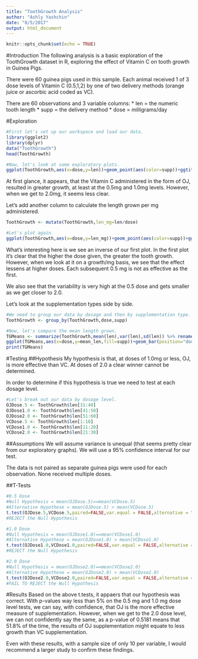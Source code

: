 ```yaml
---
title: "ToothGrowth Analysis"
author: "Ashly Yashchin"
date: "8/5/2017"
output: html_document
---
```


```r
knitr::opts_chunk$set(echo = TRUE)
```

#Introduction
The following analysis is a basic exploration of the ToothGrowth dataset in R, exploring the effect of Vitamin C on tooth growth in Guinea Pigs.

There were 60 guinea pigs used in this sample. Each animal received 1 of 3 dose levels of Vitamin C (0.5,1,2) by one of two delivery methods (orange juice or ascorbic acid coded as VC).

There are 60 observations and 3 variable columns: 
* len = the numeric tooth length
* supp = the delivery method
* dose = milligrams/day

#Exploration
```r
#First let's set up our workspace and load our data.
library(ggplot2)
library(dplyr)
data("ToothGrowth")
head(ToothGrowth)

#Now, let's look at some exploratory plots.
ggplot(ToothGrowth,aes(x=dose,y=len))+geom_point(aes(color=supp))+ggtitle("Tooth Growth by Vitamin C Supplementation")+xlab("Length Grown")+ylab("Dose in Mg/Day")
```
At first glance, it appears, that the Vitamin C administered in the form of OJ, resulted in greater growth, at least at the 0.5mg and 1.0mg levels. However, when we get to 2.0mg, it seems less clear. 

Let's add another column to calculate the length grown per mg administered.
```r
ToothGrowth <- mutate(ToothGrowth,len_mg=len/dose)

#Let's plot again.
ggplot(ToothGrowth,aes(x=dose,y=len_mg))+geom_point(aes(color=supp))+ggtitle("Tooth Growth per Mg of Vitamin C Supplementation")+xlab("Length Grown per Mg")+ylab("Dose in Mg/Day")
```

What's interesting here is we see an inverse of our first plot. In the first plot it's clear that the higher the dose given, the greater the tooth growth. However, when we look at it on a growth/mg basis, we see that the effect lessens at higher doses. Each subsequent 0.5 mg is not as effective as the first. 

We also see that the variability is very high at the 0.5 dose and gets smaller as we get closer to 2.0. 

Let's look at the supplementation types side by side.
```r
#We need to group our data by dosage and then by supplementation type. 
ToothGrowth <- group_by(ToothGrowth,dose,supp)

#Now, let's compare the mean length grown.
TGMeans <- summarize(ToothGrowth,mean(len),var(len),sd(len)) %>% rename(mean_len=`mean(len)`,var_len=`var(len)`,sd_len=`sd(len)`)
ggplot(TGMeans,aes(x=dose,y=mean_len,fill=supp))+geom_bar(position="dodge",stat="identity")+ggtitle("Tooth Growth by Dose & Method")+xlab("Dose_Mg")+ylab("Mean Length Grown")
print(TGMeans)
```

#Testing
##Hypothesis
My hypothesis is that, at doses of 1.0mg or less, OJ, is more effective than VC. At doses of 2.0 a clear winner cannot be determined. 

In order to determine if this hypothesis is true we need to test at each dosage level. 
```r
#Let's break out our data by dosage level. 
OJDose.5 <- ToothGrowth$len[31:40]
OJDose1.0 <- ToothGrowth$len[41:50]
OJDose2.0 <- ToothGrowth$len[51:60]
VCDose.5 <- ToothGrowth$len[1:10]
VCDose1.0 <- ToothGrowth$len[11:20]
VCDose2.0 <- ToothGrowth$len[21:30]
```

##Assumptions
We will assume variance is unequal (that seems pretty clear from our exploratory graphs). We will use a 95% confidence interval for our test.

The data is not paired as separate guinea pigs were used for each observation. None received multiple doses. 

##T-Tests
```r
#0.5 Dose
#Null Hypothesis = mean(OJDose.5)==mean(VCDose.5)
#Alternative Hypothese = mean(OJDose.5) > mean(VCDose.5)
t.test(OJDose.5,VCDose.5,paired=FALSE,var.equal = FALSE,alternative = "greater")
#REJECT the Null Hypothesis

#1.0 Dose
#Null Hypothesis = mean(OJDose1.0)==mean(VCDose1.0)
#Alternative Hypothese = mean(OJDose1.0) > mean(VCDose1.0)
t.test(OJDose1.0,VCDose1.0,paired=FALSE,var.equal = FALSE,alternative = "greater")
#REJECT the Null Hypothesis

#2.0 Dose
#Null Hypothesis = mean(OJDose2.0)==mean(VCDose2.0)
#Alternative Hypothese = mean(OJDose2.0) > mean(VCDose2.0)
t.test(OJDose2.0,VCDose2.0,paired=FALSE,var.equal = FALSE,alternative = "greater")
#FAIL TO REJECT the Null Hypothesis
```

#Results
Based on the above t.tests, it appaers that our hypothesis was correct. With p-values way less than 5% on the 0.5 mg and 1.0 mg dose level tests, we can say, with confidence, that OJ is the more effective measure of supplementation. However, when we get to the 2.0 dose level, we can not confidently say the same, as a p-value of 0.5181 means that 51.8% of the time, the results of OJ supplementation might equate to less growth than VC supplementation.

Even with these results, with a sample size of only 10 per variable, I would recommend a larger study to confirm these findings.
